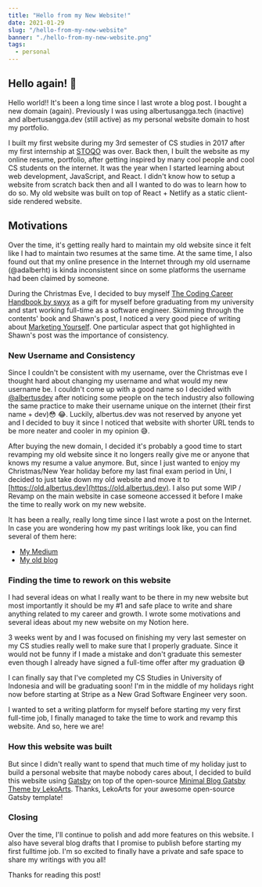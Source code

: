 ```yaml
---
title: "Hello from my New Website!"
date: 2021-01-29
slug: "/hello-from-my-new-website"
banner: "./hello-from-my-new-website.png"
tags:
  - personal
---
```


## Hello again! 👋

Hello world!! It's been a long time since I last wrote a blog post.
I bought a new domain (again). Previously I was using albertusangga.tech (inactive) and albertusangga.dev (still active) as my personal website domain to host my portfolio.

I built my first website during my 3rd semester of CS studies in 2017 after my first internship at [STOQO](https://www.stoqo.com) was over.
Back then, I built the website as my online resume, portfolio, after getting inspired by many cool people and cool CS students on the internet.
It was the year when I started learning about web development, JavaScript, and React.
I didn't know how to setup a website from scratch back then and all I wanted to do was to learn how to do so.
My old website was built on top of React + Netlify as a static client-side rendered website.

## Motivations

Over the time, it's getting really hard to maintain my old website since it felt like I had to maintain two resumes at the same time.
At the same time, I also found out that my online presence in the Internet through my old username (@adalberht) is kinda inconsistent since on some platforms the username had been claimed by someone.

During the Christmas Eve, I decided to buy myself [The Coding Career Handbook by swyx](https://www.learninpublic.org/) as a gift for myself before graduating from my university and start working full-time
as a software engineer. Skimming through the contents' book and Shawn's post, I noticed a very good piece of writing about [Marketing Yourself](https://www.swyx.io/marketing-yourself/). One particular aspect
that got highlighted in Shawn's post was the importance of consistency.

### New Username and Consistency

Since I couldn't be consistent with my username, over the Christmas eve I thought hard about changing my username and what would my new username be.
I couldn't come up with a good name so I decided with [@albertusdev](https://twitter.com/@albertusdev) after noticing some people on the tech industry
also following the same practice to make their username unique on the internet (their first name + dev)😳 😂.
Luckily, albertus.dev was not reserved by anyone yet and I decided to buy it since I noticed that website with shorter URL tends to be more neater and cooler in my opinion 😅.

After buying the new domain, I decided it's probably a good time to start revamping my old website since it no longers really give me or anyone that knows my resume a value anymore.
But, since I just wanted to enjoy my Christmas/New Year holiday before my last final exam period in Uni, I decided to just take down my old website and move it to [https://old.albertus.dev](https://old.albertus.dev).
I also put some WIP / Revamp on the main website in case someone accessed it before I make the time to really work on my new website.

It has been a really, really long time since I last wrote a post on the Internet. In case you are wondering how my past writings look like, you can find several of them here:

- [My Medium](https://medium.com/@albertusdev)
- [My old blog](https://old-blog.albertus.dev)

### Finding the time to rework on this website

I had several ideas on what I really want to be there in my new website but most importantly it should be my #1 and safe place to write and share anything related to my career and growth.
I wrote some motivations and several ideas about my new website on my Notion here.

3 weeks went by and I was focused on finishing my very last semester on my CS studies really well to make sure that I properly graduate. Since it would not be funny if I made a mistake and don't graduate this semester
even though I already have signed a full-time offer after my graduation 😅

I can finally say that I've completed my CS Studies in University of Indonesia and will be graduating soon!
I'm in the middle of my holidays right now before starting at Stripe as a New Grad Software Engineer very soon.

I wanted to set a writing platform for myself before starting my very first full-time job, I finally managed to take the time to work and revamp this website.
And so, here we are!

### How this website was built

But since I didn't really want to spend that much time of my holiday just to build a personal website that maybe nobody cares about,
I decided to build this website using [Gatsby](https://www.gatsbyjs.com/) on top of the open-source [Minimal Blog Gatsby Theme by LekoArts](https://github.com/LekoArts/gatsby-themes/tree/master/themes/gatsby-theme-minimal-blog).
Thanks, LekoArts for your awesome open-source Gatsby template!

### Closing

Over the time, I'll continue to polish and add more features on this website.
I also have several blog drafts that I promise to publish before starting my first fulltime job.
I'm so excited to finally have a private and safe space to share my writings with you all!

Thanks for reading this post!
